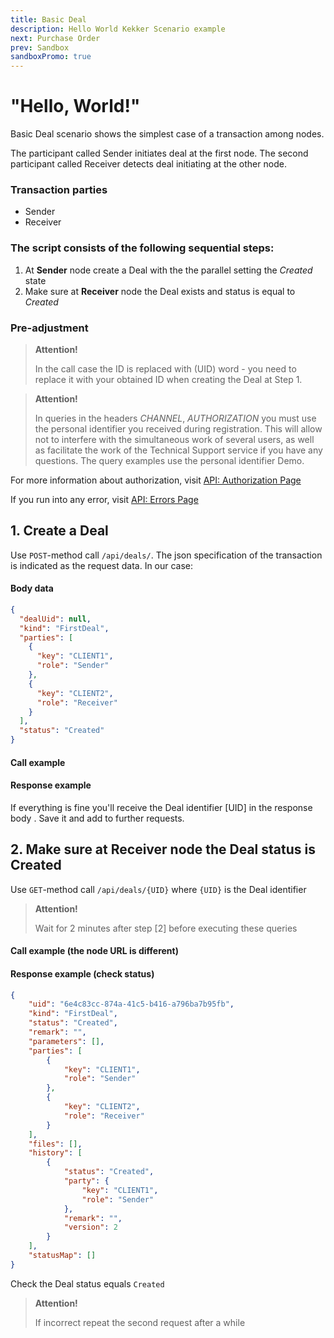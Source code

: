 ```yaml
---
title: Basic Deal
description: Hello World Kekker Scenario example
next: Purchase Order
prev: Sandbox
sandboxPromo: true
---
```




# "Hello, World!"

Basic Deal scenario shows the simplest case of a transaction among nodes.

The participant called Sender initiates deal at the first node. 
The second participant called Receiver detects deal initiating at the other node.

### Transaction parties
* Sender
* Receiver

### The script consists of the following sequential steps:
1. At **Sender** node create a Deal with the the parallel setting the *Created* state
2. Make sure at **Receiver** node the Deal exists and status is equal to *Created*

### Pre-adjustment
> **Attention!** 
>
> In the call case the ID is replaced with (UID) word - you need to replace it with your obtained ID when creating the Deal at Step 1.

> **Attention!** 
>
> In queries in the headers *CHANNEL*, *AUTHORIZATION* you must use the personal identifier you received during registration. This will allow not to interfere with the simultaneous work of several users, as well as facilitate the work of the Technical Support service if you have any questions. The query examples use the personal identifier Demo.

For more information about authorization, visit [API: Authorization Page](/docs/api/authorization.html)

If you run into any error, visit [API: Errors Page ](/docs/api/handling-errors.html)

## 1. Create a Deal

Use `POST`-method call `/api/deals/`. The json specification of the transaction is indicated as the request data. In our case:

#### Body data
```json
{
  "dealUid": null,
  "kind": "FirstDeal",
  "parties": [
    {
      "key": "CLIENT1",
      "role": "Sender"
    },
    {
      "key": "CLIENT2",
      "role": "Receiver"
    }
  ],
  "status": "Created"
}
```

#### Call example

<TabBar>
    <TabItem label="Quorum">
        <CodeEditor code={
       `
curl -X POST "http://qrm1.kekker.com/api/deals"
-H "Accept: application/json"
-H "Channel: {CHANNEL}"
-H "Content-Type: application/json"
-H "Authorization: {AUTHORIZATION}"
-d "
{
 \\"dealUid\\": null,
 \\"kind\\": \\"FirstDeal\\",
 \\"parties\\": [
   {
     \\"key\\": \\"CLIENT1\\",
     \\"role\\": \\"Sender\\"
   },
   {
     \\"key\\": \\"CLIENT2\\",
     \\"role\\": \\"Receiver\\"
   }
 ],
 \\"status\\": \\"Created\\"
}"
       `
        } />
    </TabItem>
    <TabItem label="Hyperledger">
            <CodeEditor code={
           `
curl -X POST "http://hlf1.kekker.com/api/deals"
-H "Accept: application/json"
-H "Channel: {CHANNEL}"
-H "Content-Type: application/json"
-H "Authorization: {AUTHORIZATION}"
-d "
{
 \\"dealUid\\": null,
 \\"kind\\": \\"FirstDeal\\",
 \\"parties\\": [
   {
     \\"key\\": \\"HYPERCLIENT1\\",
     \\"role\\": \\"Sender\\"
   },
   {
     \\"key\\": \\"HYPERCLIENT2\\",
     \\"role\\": \\"Receiver\\"
   }
 ],
 \\"status\\": \\"Created\\"
}"
           `
            } />
        </TabItem>
    <TabItem label="Ethereum">
       <CodeEditor code={
       `
curl -X POST "http://eth1.kekker.com/api/deals"
-H "Accept: application/json"
-H "Channel: {CHANNEL}"
-H "Content-Type: application/json"
-H "Authorization: {AUTHORIZATION}"
-d "
{
 \\"dealUid\\": null,
 \\"kind\\": \\"FirstDeal\\",
 \\"parties\\": [
   {
     \\"key\\": \\"PUBCLIENT1\\",
     \\"role\\": \\"Sender\\"
   },
   {
     \\"key\\": \\"PUBCLIENT2\\",
     \\"role\\": \\"Receiver\\"
   }
 ],
 \\"status\\": \\"Created\\"
}"
       `
       } />
    </TabItem>
</TabBar>


#### Response example

If everything is fine you'll receive the Deal identifier [UID] in the response body . Save it and add to further requests.

## 2. Make sure at Receiver node the Deal status is Created
Use `GET`-method call `/api/deals/{UID}` where `{UID}` is the Deal identifier

> **Attention!** 
>
> Wait for 2 minutes after step [2] before executing these queries

#### Call example (the node URL is different)

<TabBar>
    <TabItem label="Quorum">
            <CodeEditor code={
           `
curl -X GET "http://qrm2.kekker.com/api/deals/{UID}"
-H "Accept: application/json"
-H "Channel: {CHANNEL}"
-H "Authorization: {AUTHORIZATION}"
           `
        } />
    </TabItem>
    <TabItem label="Hyperledger">
        <CodeEditor code={
       `
curl -X GET "http://hlf2.kekker.com/api/deals/{UID}"
-H "Accept: application/json"
-H "Channel: {CHANNEL}"
-H "Authorization: {AUTHORIZATION}"
       `
        } />
    </TabItem>
    <TabItem label="Ethereum">
       <CodeEditor code={
       `
curl -X GET "http://eth2.kekker.com/api/deals/{UID}"
-H "Accept: application/json"
-H "Channel: {CHANNEL}"
-H "Authorization: {AUTHORIZATION}"
       `
       } />
    </TabItem>
</TabBar>


#### Response example (check status)
```json
{
    "uid": "6e4c83cc-874a-41c5-b416-a796ba7b95fb",
    "kind": "FirstDeal",
    "status": "Created",
    "remark": "",
    "parameters": [],
    "parties": [
        {
            "key": "CLIENT1",
            "role": "Sender"
        },
        {
            "key": "CLIENT2",
            "role": "Receiver"
        }
    ],
    "files": [],
    "history": [
        {
            "status": "Created",
            "party": {
                "key": "CLIENT1",
                "role": "Sender"
            },
            "remark": "",
            "version": 2
        }
    ],
    "statusMap": []
}
```
Check the Deal status equals `Created`
> **Attention!** 
>
> If incorrect repeat the second request after a while
